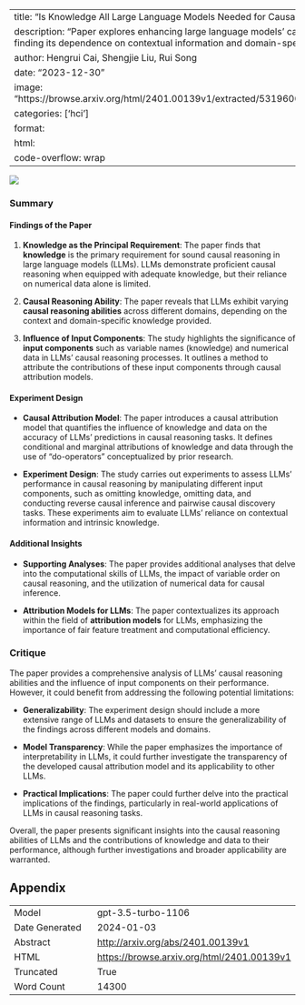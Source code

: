 
---
title: "Is Knowledge All Large Language Models Needed for Causal Reasoning?"
description: "Paper explores enhancing large language models' causal reasoning for AI, finding its dependence on contextual information and domain-specific knowledge."
author: Hengrui Cai, Shengjie Liu, Rui Song
date: "2023-12-30"
image: "https://browse.arxiv.org/html/2401.00139v1/extracted/5319600/fig/attribution1.png"
categories: ['hci']
format:
  html:
    code-overflow: wrap
---

![](https://browse.arxiv.org/html/2401.00139v1/extracted/5319600/fig/attribution1.png)

### Summary

#### Findings of the Paper

1. **Knowledge as the Principal Requirement**: The paper finds that **knowledge** is the primary requirement for sound causal reasoning in large language models (LLMs). LLMs demonstrate proficient causal reasoning when equipped with adequate knowledge, but their reliance on numerical data alone is limited.
   
2. **Causal Reasoning Ability**: The paper reveals that LLMs exhibit varying **causal reasoning abilities** across different domains, depending on the context and domain-specific knowledge provided.
   
3. **Influence of Input Components**: The study highlights the significance of **input components** such as variable names (knowledge) and numerical data in LLMs' causal reasoning processes. It outlines a method to attribute the contributions of these input components through causal attribution models.

#### Experiment Design

- **Causal Attribution Model**: The paper introduces a causal attribution model that quantifies the influence of knowledge and data on the accuracy of LLMs’ predictions in causal reasoning tasks. It defines conditional and marginal attributions of knowledge and data through the use of "do-operators" conceptualized by prior research.
   
- **Experiment Design**: The study carries out experiments to assess LLMs’ performance in causal reasoning by manipulating different input components, such as omitting knowledge, omitting data, and conducting reverse causal inference and pairwise causal discovery tasks. These experiments aim to evaluate LLMs’ reliance on contextual information and intrinsic knowledge.

#### Additional Insights

- **Supporting Analyses**: The paper provides additional analyses that delve into the computational skills of LLMs, the impact of variable order on causal reasoning, and the utilization of numerical data for causal inference.
   
- **Attribution Models for LLMs**: The paper contextualizes its approach within the field of **attribution models** for LLMs, emphasizing the importance of fair feature treatment and computational efficiency.

### Critique

The paper provides a comprehensive analysis of LLMs' causal reasoning abilities and the influence of input components on their performance. However, it could benefit from addressing the following potential limitations:

- **Generalizability**: The experiment design should include a more extensive range of LLMs and datasets to ensure the generalizability of the findings across different models and domains.
   
- **Model Transparency**: While the paper emphasizes the importance of interpretability in LLMs, it could further investigate the transparency of the developed causal attribution model and its applicability to other LLMs.

- **Practical Implications**: The paper could further delve into the practical implications of the findings, particularly in real-world applications of LLMs in causal reasoning tasks.

Overall, the paper presents significant insights into the causal reasoning abilities of LLMs and the contributions of knowledge and data to their performance, although further investigations and broader applicability are warranted.

## Appendix

|          |          |
|----------|----------|
| Model     | gpt-3.5-turbo-1106       |
| Date Generated     | 2024-01-03       |
| Abstract | [http://arxiv.org/abs/2401.00139v1](http://arxiv.org/abs/2401.00139v1)        |
| HTML     | [https://browse.arxiv.org/html/2401.00139v1](https://browse.arxiv.org/html/2401.00139v1)       |
| Truncated       | True       |
| Word Count       | 14300       |